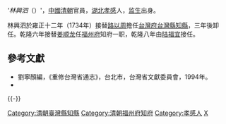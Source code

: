 '''林興泗''（{{bd|？||？|catIdx=}}）'，[[中國|中國]][[清朝|清朝]]官員，[[湖北|湖北]][[孝感|孝感]]人，[[监生|监生]]出身。

林興泗於雍正十二年（1734年）接替[[路以周|路以周]]擔任[[台灣府|台灣府]][[台灣縣|台灣縣]][[知縣|知縣]]，三年後卸任。乾隆六年接替[[姜顺龙|姜顺龙]]任[[福州府|福州府]]知府一职，乾隆八年由[[陆福宜|陆福宜]]接任。

==參考文獻==
*劉寧顏編，《重修台灣省通志》，台北市，台灣省文獻委員會，1994年。
* {{cite book|author=编纂委员会  |title=《福建省情资料库》 |year=2001年 |publisher=福建省地方志编纂委员会 |location=福建 |isbn=}}
{{-}}
{{start box}}
{{s-off}}
{{Succession box|[[路以周|路以周]]|[[馮紹立|馮紹立]]|[[臺灣府|臺灣府]][[臺灣縣|臺灣縣]][[知縣|知縣]]|<small>雍正十二年（1734年）任</small>}}
{{succession box|[[姜顺龙|姜顺龙]]|[[陆福宜|陆福宜]]|[[福州府|福州府]][[知府|知府]]|[[乾隆|乾隆]]六年－八年<br />（1741－1743年）}}
{{end box}}
[[Category:清朝臺灣縣知縣|Category:清朝臺灣縣知縣]]
[[Category:清朝福州府知府|Category:清朝福州府知府]]
[[Category:孝感人|Category:孝感人]]
[[Category:林姓|X]]
